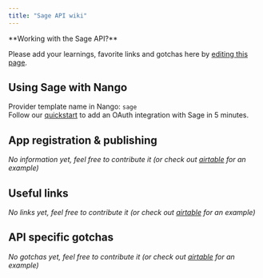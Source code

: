 ```yaml
---
title: "Sage API wiki"
---
```


<Info>
**Working with the Sage API?**

Please add your learnings, favorite links and gotchas here by
[editing this page](https://github.com/nangohq/nango/tree/master/docs/docs/providers/sage.md).

</Info>

## Using Sage with Nango[](#using-sage-with-nango "Direct link to Using Sage with Nango")

Provider template name in Nango: `sage`  
Follow our [quickstart](/quickstart) to add an OAuth integration with Sage in 5
minutes.

## App registration & publishing[](#app-registration--publishing "Direct link to App registration & publishing")

_No information yet, feel free to contribute it (or check out
[airtable](/providers/airtable) for an example)_

## Useful links[](#useful-links "Direct link to Useful links")

_No links yet, feel free to contribute it (or check out
[airtable](/providers/airtable) for an example)_

## API specific gotchas[](#api-specific-gotchas "Direct link to API specific gotchas")

_No gotchas yet, feel free to contribute it (or check out
[airtable](/providers/airtable) for an example)_
